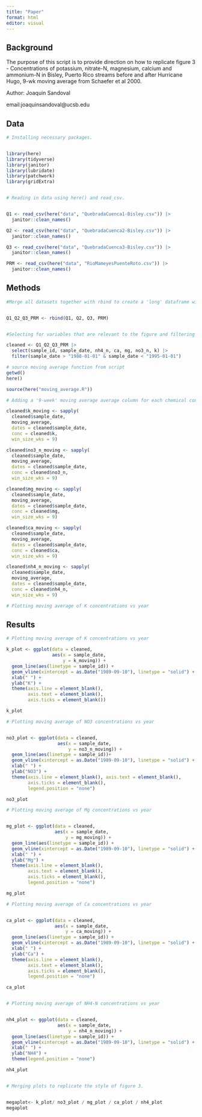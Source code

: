 ```yaml
---
title: "Paper"
format: html
editor: visual
---
```


## Background 

The purpose of this script is to provide direction on how to replicate figure 3 - Concentrations of potassium, nitrate-N, magnesium, calcium and ammonium-N in Bisley, Puerto Rico streams before and after Hurricane Hugo, 9-wk moving average from Schaefer et al 2000.

Author: Joaquin Sandoval

email:joaquinsandoval@ucsb.edu

## Data
```r
# Installing necessary packages. 


library(here)
library(tidyverse)
library(janitor)
library(lubridate)
library(patchwork)
library(gridExtra)


# Reading in data using here() and read_csv.


Q1 <- read_csv(here("data", "QuebradaCuenca1-Bisley.csv")) |> 
  janitor::clean_names()

Q2 <- read_csv(here("data", "QuebradaCuenca2-Bisley.csv")) |> 
  janitor::clean_names()

Q3 <- read_csv(here("data", "QuebradaCuenca3-Bisley.csv")) |> 
  janitor::clean_names()

PRM <- read_csv(here("data", "RioMameyesPuenteRoto.csv")) |> 
  janitor::clean_names()

```

## Methods

```r
#Merge all datasets together with rbind to create a 'long' dataframe with variables stacked  


Q1_Q2_Q3_PRM <- rbind(Q1, Q2, Q3, PRM) 


#Selecting for variables that are relevant to the figure and filtering for dates between 1988-1995

cleaned <- Q1_Q2_Q3_PRM |> 
  select(sample_id, sample_date, nh4_n, ca, mg, no3_n, k) |> 
  filter(sample_date > "1988-01-01" & sample_date < "1995-01-01")

# source moving average function from script
getwd()
here()

source(here("moving_average.R"))

# Adding a '9-week' moving average average column for each chemical concentration that we're interested in. 

cleaned$k_moving <- sapply(
  cleaned$sample_date,
  moving_average,
  dates = cleaned$sample_date,
  conc = cleaned$k,
  win_size_wks = 9)

cleaned$no3_n_moving <- sapply(
  cleaned$sample_date,
  moving_average,
  dates = cleaned$sample_date,
  conc = cleaned$no3_n,
  win_size_wks = 9)

cleaned$mg_moving <- sapply(
  cleaned$sample_date,
  moving_average,
  dates = cleaned$sample_date,
  conc = cleaned$mg,
  win_size_wks = 9)

cleaned$ca_moving <- sapply(
  cleaned$sample_date,
  moving_average,
  dates = cleaned$sample_date,
  conc = cleaned$ca,
  win_size_wks = 9)

cleaned$nh4_n_moving <- sapply(
  cleaned$sample_date,
  moving_average,
  dates = cleaned$sample_date,
  conc = cleaned$nh4_n,
  win_size_wks = 9)

# Plotting moving average of K concentrations vs year

```


## Results

```r
# Plotting moving average of K concentrations vs year

k_plot <- ggplot(data = cleaned, 
                 aes(x = sample_date, 
                     y = k_moving)) + 
  geom_line(aes(linetype = sample_id)) + 
  geom_vline(xintercept = as.Date("1989-09-10"), linetype = "solid") + 
  xlab(" ") + 
  ylab("K") + 
  theme(axis.line = element_blank(),
        axis.text = element_blank(),
        axis.ticks = element_blank())

k_plot

# Plotting moving average of NO3 concentrations vs year


no3_plot <- ggplot(data = cleaned, 
                   aes(x = sample_date, 
                       y = no3_n_moving)) + 
  geom_line(aes(linetype = sample_id))+ 
  geom_vline(xintercept = as.Date("1989-09-10"), linetype = "solid") + 
  xlab(" ") + 
  ylab("NO3") +
  theme(axis.line = element_blank(), axis.text = element_blank(),
        axis.ticks = element_blank(),
        legend.position = "none")

no3_plot

# Plotting moving average of Mg concentrations vs year


mg_plot <- ggplot(data = cleaned, 
                  aes(x = sample_date, 
                      y = mg_moving)) + 
  geom_line(aes(linetype = sample_id)) + 
  geom_vline(xintercept = as.Date("1989-09-10"), linetype = "solid") + 
  xlab(" ") + 
  ylab("Mg") +
  theme(axis.line = element_blank(),
        axis.text = element_blank(),
        axis.ticks = element_blank(),
        legend.position = "none")

mg_plot

# Plotting moving average of Ca concentrations vs year


ca_plot <- ggplot(data = cleaned, 
                  aes(x = sample_date, 
                      y = ca_moving)) + 
  geom_line(aes(linetype = sample_id)) + 
  geom_vline(xintercept = as.Date("1989-09-10"), linetype = "solid") + 
  xlab(" ") + 
  ylab("Ca") +
  theme(axis.line = element_blank(),
        axis.text = element_blank(),
        axis.ticks = element_blank(),
        legend.position = "none")

ca_plot


# Plotting moving average of NH4-N concentrations vs year


nh4_plot <- ggplot(data = cleaned, 
                   aes(x = sample_date, 
                       y = nh4_n_moving)) + 
  geom_line(aes(linetype = sample_id)) + 
  geom_vline(xintercept = as.Date("1989-09-10"), linetype = "solid") + 
  xlab(" ") + 
  ylab("NH4") + 
  theme(legend.position = "none")

nh4_plot


# Merging plots to replicate the style of figure 3.


megaplot<- k_plot/ no3_plot / mg_plot / ca_plot / nh4_plot 
megaplot

```

